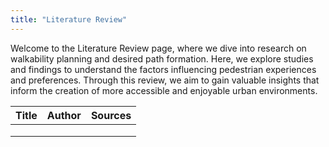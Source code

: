 ```yaml
---
title: "Literature Review"
---
```


Welcome to the Literature Review page, where we dive into research on walkability planning and desired path formation. Here, we explore studies and findings to understand the factors influencing pedestrian experiences and preferences. Through this review, we aim to gain valuable insights that inform the creation of more accessible and enjoyable urban environments.

| Title | Author | Sources |
|-------|--------|---------|
|       |        |         |
|       |        |         |
|       |        |         |
